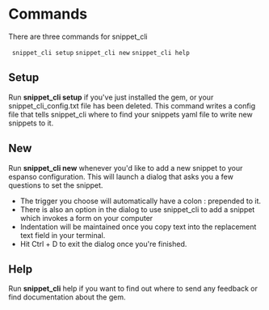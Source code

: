 # Commands

There are three commands for snippet_cli

``` snippet_cli setup```
    ```snippet_cli new```
    ```snippet_cli help```

## Setup
 Run **snippet_cli setup** if you've just installed the gem, or your snippet_cli_config.txt file has been deleted.  This command writes a config file that tells snippet_cli where to find your snippets yaml file to write new snippets to it.

## New
 Run **snippet_cli new** whenever you'd like to add a new snippet to your espanso configuration.  This will launch a dialog that asks you a few questions to set the snippet.
  - The trigger you choose will automatically have a colon : prepended to it.
  - There is also an option in the dialog to use snippet_cli to add a snippet which invokes a form on your computer
  - Indentation will be maintained once you copy text into the replacement text field in your terminal.
  - Hit Ctrl + D to exit the dialog once you're finished.

## Help
Run **snippet_cli** help if you want to find out where to send any feedback or find documentation about the gem.
